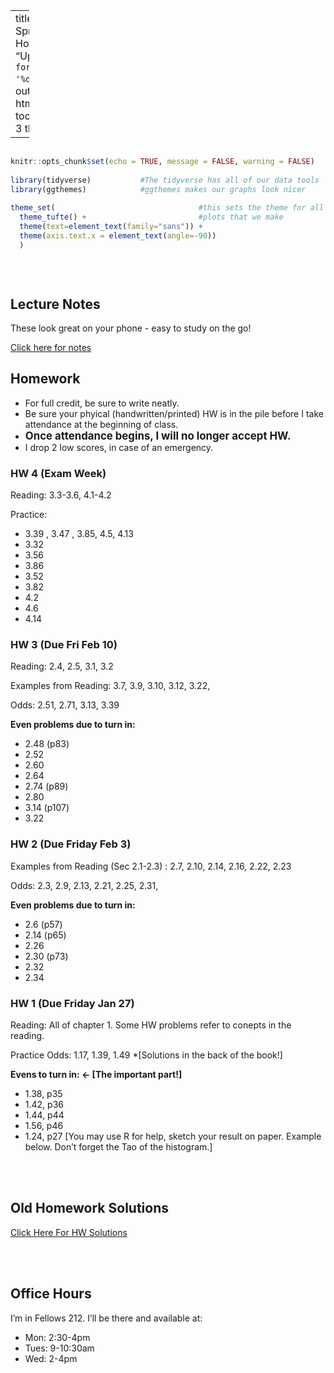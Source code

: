 
---
title: "Math 220 Spring 2023 Homepage"
date: "Updated: `r format(Sys.time(), '%d %B, %Y')`"
output: 
  html_document:
    toc: true
    toc_depth: 3
    theme: yeti

      
  
---

```r

                                                                          #
knitr::opts_chunk$set(echo = TRUE, message = FALSE, warning = FALSE)      #
                                                                          #
library(tidyverse)           #The tidyverse has all of our data tools     #
library(ggthemes)            #ggthemes makes our graphs look nicer        #
                                                                          # 
theme_set(                                #this sets the theme for all    #
  theme_tufte() +                         #plots that we make             #
  theme(text=element_text(family="sans")) + 
  theme(axis.text.x = element_text(angle=-90))                            #
  )                                                                       #
                                                                          #
                                                                          #
                                                                          #

```





## Lecture Notes

These look great on your phone - easy to study on the go!

[Click here for notes](http://millera2.github.io/Math-220-S23/Math220Lec.html)





## Homework

- For full credit, be sure to write neatly.
- Be sure your phyical (handwritten/printed) HW is in the pile before I take attendance at the beginning of class.  
- <b><big>Once attendance begins, I will no longer accept HW. </b></big>  
- I drop 2 low scores, in case of an emergency.


### HW 4 (Exam Week)

Reading:  3.3-3.6, 4.1-4.2

Practice:  

- 3.39 , 3.47 , 3.85, 4.5, 4.13
- 3.32 
- 3.56 
- 3.86
- 3.52 
- 3.82 
- 4.2 
- 4.6
- 4.14 

### HW 3 (Due Fri Feb 10)

Reading:  2.4, 2.5, 3.1, 3.2 

Examples from Reading:  3.7, 3.9, 3.10, 3.12, 3.22, 

Odds: 2.51, 2.71, 3.13, 3.39 

 

**Even problems due to turn in:** 

- 2.48 (p83)
- 2.52 
- 2.60
- 2.64 
- 2.74 (p89)
- 2.80
- 3.14 (p107)
- 3.22 



### HW 2 (Due Friday Feb 3)

Examples from Reading (Sec 2.1-2.3) : 2.7, 2.10, 2.14, 2.16, 2.22, 2.23

Odds: 2.3, 2.9, 2.13, 2.21, 2.25, 2.31, 

**Even problems due to turn in:** 

- 2.6 (p57) 
- 2.14 (p65)
- 2.26 
- 2.30 (p73)
- 2.32 
- 2.34 


### HW 1 (Due Friday Jan 27)

Reading: All of chapter 1.  Some HW problems refer to conepts in the reading.

Practice Odds: 1.17, 1.39, 1.49 *[Solutions in the back of the book!]

**Evens to turn in:  $\leftarrow$ [The important part!]**  

- 1.38, p35
- 1.42, p36
- 1.44, p44
- 1.56, p46
- 1.24, p27 [You may use R for help, sketch your result on paper.  Example below.  Don't forget the Tao of the histogram.]



<br><br>

## Old Homework Solutions

[Click Here For HW Solutions](https://millera2.github.io/Math-220-S23/Math220HW.html)


<br><br>

## Office Hours

I'm in Fellows 212.  I'll be there and available at:  

- Mon:  2:30-4pm
- Tues: 9-10:30am
- Wed:  2-4pm


<br><br><br><br>
<br><br><br><br>

